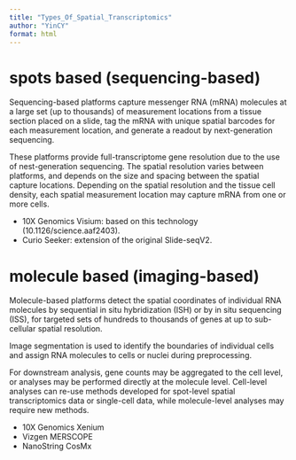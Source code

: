 ```yaml
---
title: "Types_Of_Spatial_Transcriptomics"
author: "YinCY"
format: html
---
```



# spots based (sequencing-based)
Sequencing-based platforms capture messenger RNA (mRNA) molecules at a large set (up to thousands) of measurement locations from a tissue section placed on a slide, tag the mRNA with unique spatial barcodes for each measurement location, and generate a readout by next-generation sequencing.

These platforms provide full-transcriptome gene resolution due to the use of nest-generation sequencing. The spatial resolution varies between platforms, and depends on the size and spacing between the spatial capture locations. Depending on the spatial resolution and the tissue cell density, each spatial measurement location may capture mRNA from one or more cells.


- 10X Genomics Visium: based on this technology (10.1126/science.aaf2403). 
- Curio Seeker: extension of the original Slide-seqV2.  


# molecule based (imaging-based)
Molecule-based platforms detect the spatial coordinates of individual RNA molecules by sequential in situ hybridization (ISH) or by in situ sequencing (ISS), for targeted sets of hundreds to thousands of genes at up to sub-cellular spatial resolution.


Image segmentation is used to identify the boundaries of individual cells and assign RNA molecules to cells or nuclei during preprocessing.

For downstream analysis, gene counts may be aggregated to the cell level, or analyses may be performed directly at the molecule level. Cell-level analyses can re-use methods developed for spot-level spatial transcriptomics data or single-cell data, while molecule-level analyses may require new methods.


- 10X Genomics Xenium
- Vizgen MERSCOPE
- NanoString CosMx








